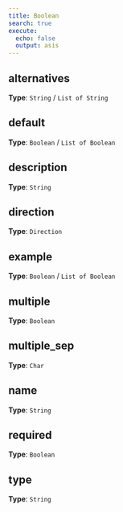 ```yaml
---
title: Boolean
search: true
execute:
  echo: false
  output: asis
---
```




## alternatives

**Type**: `String` / `List of String`



## default

**Type**: `Boolean` / `List of Boolean`



## description

**Type**: `String`



## direction

**Type**: `Direction`



## example

**Type**: `Boolean` / `List of Boolean`



## multiple

**Type**: `Boolean`



## multiple_sep

**Type**: `Char`



## name

**Type**: `String`



## required

**Type**: `Boolean`



## type

**Type**: `String`





